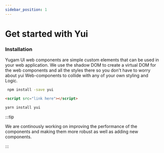 ```yaml
---
sidebar_position: 1
---
```


# Get started with Yui

### Installation

Yugam UI web components are simple custom elements that can be used in your web application.
We use the shadow DOM to create a virtual DOM for the web components and all the styles there so you don't have to worry about yui Web-components to collide with any of your own styling and Logic. 



<Tabs className="unique-tabs">
  <TabItem value="Node">

```bash
 npm install -save yui
```

  </TabItem>
  <TabItem value="CDN">

```html
<script src="link here"></script>
```

  </TabItem>
  <TabItem value="Yarn">

``` bash
yarn install yui
```

  </TabItem>
</Tabs>



:::tip

We are continously working on improving the performance of the components and making them more robust as well as adding new components.

:::